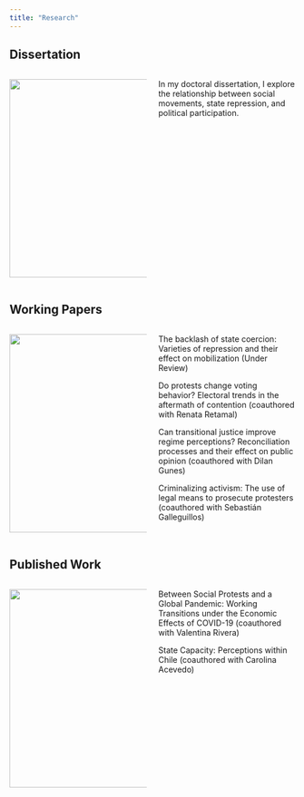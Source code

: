 ```yaml
---
title: "Research"
---
```


## Dissertation

::: columns
::: {.column width="50%"}
![](images/image-224840883.png){width="350"}
:::

::: {.column width="50%"}
In my doctoral dissertation, I explore the relationship between social movements, state repression, and political participation.
:::
:::

## Working Papers

::: columns
::: {.column width="50%"}
![](images/image-1997234437.png){width="350"}
:::

::: {.column width="50%"}
The backlash of state coercion: Varieties of repression and their effect on mobilization (Under Review)

Do protests change voting behavior? Electoral trends in the aftermath of contention (coauthored with Renata Retamal)

Can transitional justice improve regime perceptions? Reconciliation processes and their effect on public opinion (coauthored with Dilan Gunes)

Criminalizing activism: The use of legal means to prosecute protesters (coauthored with Sebastián Galleguillos)
:::
:::

## Published Work

::: columns
::: {.column width="50%"}
![](images/image-1825286005.png){width="350"}
:::

::: {.column width="50%"}
Between Social Protests and a Global Pandemic: Working Transitions under the Economic Effects of COVID-19 (coauthored with Valentina Rivera)

State Capacity: Perceptions within Chile (coauthored with Carolina Acevedo)
:::
:::
